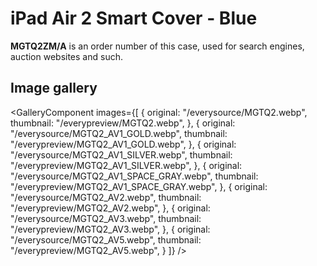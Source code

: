 
# iPad Air 2 Smart Cover - Blue

<Callout type='info' emoji='👉🏻'>**MGTQ2ZM/A** is an order number of this case, used for search engines, auction websites and such.</Callout>

## Image gallery

<GalleryComponent
    images={[
      {
        original: "/everysource/MGTQ2.webp",
        thumbnail: "/everypreview/MGTQ2.webp",
      },
      {
        original: "/everysource/MGTQ2_AV1_GOLD.webp",
        thumbnail: "/everypreview/MGTQ2_AV1_GOLD.webp",
      },
      {
        original: "/everysource/MGTQ2_AV1_SILVER.webp",
        thumbnail: "/everypreview/MGTQ2_AV1_SILVER.webp",
      },
      {
        original: "/everysource/MGTQ2_AV1_SPACE_GRAY.webp",
        thumbnail: "/everypreview/MGTQ2_AV1_SPACE_GRAY.webp",
      },
      {
        original: "/everysource/MGTQ2_AV2.webp",
        thumbnail: "/everypreview/MGTQ2_AV2.webp",
      },
      {
        original: "/everysource/MGTQ2_AV3.webp",
        thumbnail: "/everypreview/MGTQ2_AV3.webp",
      },
      {
        original: "/everysource/MGTQ2_AV5.webp",
        thumbnail: "/everypreview/MGTQ2_AV5.webp",
      }
    ]}
  />
